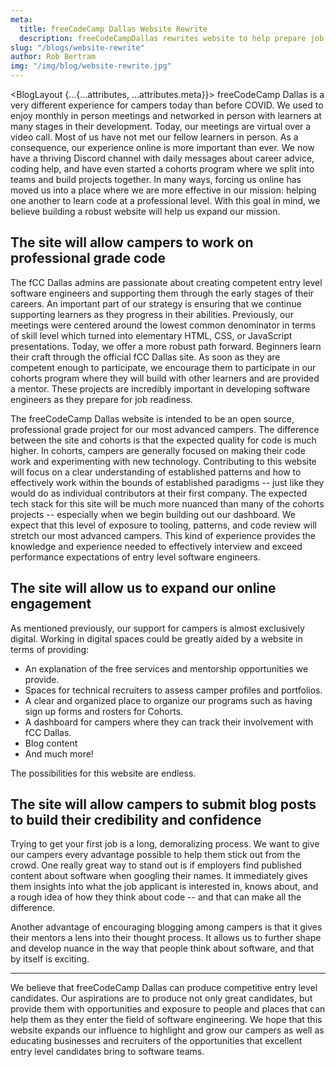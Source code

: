 ```yaml
---
meta:
  title: freeCodeCamp Dallas Website Rewrite
  description: freeCodeCampDallas rewrites website to help prepare job ready campers
slug: "/blogs/website-rewrite"
author: Rob Bertram
img: "/img/blog/website-rewrite.jpg"
---
```



<BlogLayout {...{...attributes, ...attributes.meta}}>
freeCodeCamp Dallas is a very different experience for campers today than before
COVID. We used to enjoy monthly in person meetings and networked in person with learners
at many stages in their development. Today, our meetings are virtual over a video
call. Most of us have not met our fellow learners in person. As a consequence, our
experience online is more important than ever. We now have a thriving Discord channel
with daily messages about career advice, coding help, and have even started a cohorts
program where we split into teams and build projects together. In many ways, forcing
us online has moved us into a place where we are more effective in our mission: helping
one another to learn code at a professional level. With this goal in mind, we believe
building a robust website will help us expand our mission.

## The site will allow campers to work on professional grade code

The fCC Dallas admins are passionate about creating competent entry level software engineers and supporting them through the early stages of their careers.
An important part of our strategy is ensuring that we continue supporting learners as they progress in their abilities. Previously, our meetings were centered
around the lowest common denominator in terms of skill level which turned into elementary HTML, CSS, or JavaScript presentations. Today, we offer a more robust
path forward. Beginners learn their craft through the official fCC Dallas site. As soon as they are competent enough to participate, we encourage them to participate
in our cohorts program where they will build with other learners and are provided a mentor. These projects are incredibly important in developing software engineers as
they prepare for job readiness.

The freeCodeCamp Dallas website is intended to be an open source, professional grade project for our most advanced campers. The difference between the site and cohorts is
that the expected quality for code is much higher. In cohorts, campers are generally focused on making their code work and experimenting with new technology. Contributing to
this website will focus on a clear understanding of established patterns and how to effectively work within the bounds of established paradigms -- just like they would do as individual contributors
at their first company. The expected tech stack for this site will be much more nuanced than many of the cohorts projects -- especially when we begin building out our dashboard.
We expect that this level of exposure to tooling, patterns, and code review will stretch our most advanced campers. This kind of experience provides the knowledge and experience
needed to effectively interview and exceed performance expectations of entry level software engineers.

## The site will allow us to expand our online engagement

As mentioned previously, our support for campers is almost exclusively digital. Working in digital spaces could be greatly aided by a website in terms of providing:

- An explanation of the free services and mentorship opportunities we provide.
- Spaces for technical recruiters to assess camper profiles and portfolios.
- A clear and organized place to organize our programs such as having sign up forms and rosters for Cohorts.
- A dashboard for campers where they can track their involvement with fCC Dallas.
- Blog content
- And much more!

The possibilities for this website are endless.

## The site will allow campers to submit blog posts to build their credibility and confidence

Trying to get your first job is a long, demoralizing process. We want to give our campers every advantage possible to help them stick out from the crowd.
One really great way to stand out is if employers find published content about software when googling their names. It immediately gives them insights into what the
job applicant is interested in, knows about, and a rough idea of how they think about code -- and that can make all the difference.

Another advantage of encouraging blogging among campers is that it gives their mentors a lens into their thought process. It allows us to further shape and develop
nuance in the way that people think about software, and that by itself is exciting.

---

We believe that freeCodeCamp Dallas can produce competitive entry level candidates. Our aspirations are to produce not only great candidates, but provide them with opportunities
and exposure to people and places that can help them as they enter the field of software engineering. We hope that this website expands our influence to highlight and grow our campers
as well as educating businesses and recruiters of the opportunities that excellent entry level candidates bring to software teams.

</BlogLayout>
